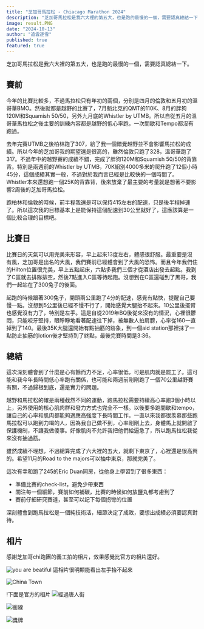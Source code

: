 ```yaml
---
title: "芝加哥馬拉松 - Chiacago Marathon 2024"
description: "芝加哥馬拉松是我六大裡的第五大，也是跑的最慢的一個，需要認真總結一下。"
image: result.PNG
date: "2024-10-13"
author: "追雲逐雪"
published: true
featured: true
---
```


芝加哥馬拉松是我六大裡的第五大，也是跑的最慢的一個，需要認真總結一下。

## 賽前
今年的比賽比較多，不過馬拉松只有年初的兩個，分別是四月的倫敦和五月初的溫哥華BMO。然後就都是越野的比賽了，7月魁北克的QMT的110K、8月的胖狗120M和Squamish 50/50，另外九月底的Whistler by UTMB。所以自從五月的溫哥華馬拉松之後主要的訓練內容都是越野的低心率跑，一次間歇和Tempo都沒有跑過。

去年完賽UTMB之後柏林跑了307，給了我一個錯覺越野並不會影響馬拉松的成績。所以今年的芝加哥我的期望還是很高的，雖然倫敦只跑了328，溫哥華跑了317。不過年中的越野賽的成績不錯，完成了胖狗120M和Squamish 50/50的背靠背。特別是兩週前的Whistler by UTMB，70K組別4000多米的爬升跑了12個小時45分，這個成績其實一般，不過對於我而言已經是比較快的一個時間了。Whistler本來還想跑一個25K的背靠背，後來放棄了最主要的考量就是想著不要影響2周後的芝加哥馬拉松。

跑柏林和倫敦的時候，前半程我還是可以保持415左右的配速，只是後半程掉速了。所以這次我的目標基本上是能保持這個配速到30公里就好了，這應該算是一個比較合理的目標吧。

## 比賽日
比賽日的天氣可以用完美來形容，早上起來13度左右，體感很舒服。最重要是沒有風，芝加哥是出名的大風，我們賽前已經體會到了大風的恐怖。而且今年我們住的Hilton位置很完美，早上五點起床，六點多我們三個才從酒店出發去起點。我到了C區就去排隊排空，然後7點進入C區等待起跑。沒想到在C區還碰到了黑哥，我們一起站在了300兔子的後面。

起跑的時候跟著300兔子，開頭兩公里跑了4分的配速，感覺有點快，提醒自己要慢一點。沒想到5公里後已經不慢不行了，開始感覺大腿抬不起來。10公里後擺臂也感覺沒有力了，特別是左手。這是自從2019年BQ後從來沒有的情況，心裡很鬱悶，只能咬牙堅持，眼睜睜地看著配速往下掉，被無數人拍肩膀，心率從160一直掉到了140。最後35K大腿還開始有點抽筋的跡象，到一個aid station那裡抹了一點防止抽筋的lotion後才堅持到了終點，最後完賽時間是3:36。

## 總結
這次深刻體會到了什麼是心有餘而力不足，心率很低，可是肌肉就是罷工了。這可能和我今年長時間低心率跑有關係，也可能和兩週前剛剛跑了一個70公里越野賽有關，不過歸根到底，還是實力的問題。

越野和馬拉松的確是兩種截然不同的運動，跑馬拉松需要持續高心率跑3個小時以上，另外使用的核心肌肉群和發力方式也完全不一樣。以後要多跑間歇和tempo，讓自己的心率和肌肉都能夠適應高強度下長時間工作。一直以來我都很羨慕那些跑馬拉松可以跑到力竭的人，因為我自己做不到，心率剛剛上去，身體馬上就開啟了保護機制，不讓我做傻事。好像肌肉不允許我把他們給逼急了，所以跑馬拉松我從來沒有抽過筋。

雖然成績不理想，不過總算完成了六大裡的五大，就剩下東京了，心裡還是很高興的。希望11月的Road to the majors可以抽中東京，那就完美了。

這次有幸和跑了245的Eric Duan同房，從他身上學習到了很多東西：
- 準備比賽的check-list，避免少帶東西
- 關注每一個細節，賽前如何補碳，比賽的時候如何放鹽丸都考慮到了
- 賽前仔細研究賽道，甚至可以記下每個拐彎的位置

深刻體會到跑馬拉松是一個純技術活，細節決定了成敗，要想出成績必須要認真對待。

## 相片
感謝芝加哥chi跑團的義工拍的相片，效果感覺比官方的相片還好。

![you are beatiful](you_are_beatiful.jpg)
這相片很明顯能看出左手抬不起來

![China Town](0L4A7576.jpg)

!下面是官方的相片
![經過唐人街](856259_1089_0036.jpg)

![衝線](856290_1162_0011.jpg)

![獎牌](856277_1016_0045.jpg)